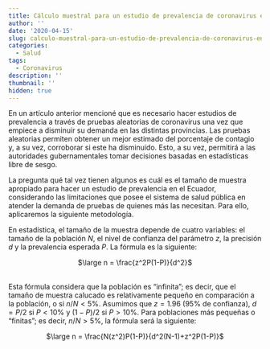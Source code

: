 ```yaml
---
title: Cálculo muestral para un estudio de prevalencia de coronavirus en el Ecuador
author: ''
date: '2020-04-15'
slug: calculo-muestral-para-un-estudio-de-prevalencia-de-coronavirus-en-el-ecuador
categories:
  - Salud
tags:
  - Coronavirus
description: ''
thumbnail: ''
hidden: true
---
```


En un artículo anterior mencioné que es necesario hacer estudios de prevalencia a través de pruebas aleatorias de coronavirus una vez que empiece a disminuir su demanda en las distintas provincias. Las pruebas aleatorias permiten obtener un mejor estimado del porcentaje de contagio y, a su vez, corroborar si este ha disminuido. Esto, a su vez, permitirá a las autoridades gubernamentales tomar decisiones basadas en estadísticas libre de sesgo.

La pregunta qué tal vez tienen algunos es cuál es el tamaño de muestra apropiado para hacer un estudio de prevalencia en el Ecuador, considerando las limitaciones que posee el sistema de salud pública en atender la demanda de pruebas de quienes más las necesitan. Para ello, aplicaremos la siguiente metodología.

En estadística, el tamaño de la muestra depende de cuatro variables: el tamaño de la población $N$, el nivel de confianza del parámetro $z$, la precisión $d$ y la prevalencia esperada $P$. La fórmula es la siguiente:

<center>$\large n = \frac{z^2P(1-P)}{d^2}$</center>
<br />
Esta fórmula considera que la población es "infinita"; es decir, que el tamaño de muestra calucado es relativamente pequeño en comparación a la población, o si $n/N < 5\%$. Asumimos que $z = 1.96$ (95% de confianza), $d = P/2$ si $P < 10\%$ y $(1-P)/2$ si $P > 10\%$. Para poblaciones más pequeñas o "finitas"; es decir,  $n/N > 5\%$, la fórmula será la siguiente:

<center>$\large n = \frac{N(z^2)P(1-P)}{d^2(N-1)+z^2P(1-P)}$</center>
<br />

